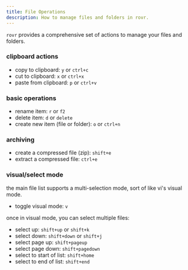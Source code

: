 ```yaml
---
title: File Operations
description: How to manage files and folders in rovr.
---
```


`rovr` provides a comprehensive set of actions to manage your files and folders.

### clipboard actions

- copy to clipboard: `y` or `ctrl+c`
- cut to clipboard: `x` or `ctrl+x`
- paste from clipboard: `p` or `ctrl+v`

### basic operations

- rename item: `r` or `f2`
- delete item: `d` or `delete`
- create new item (file or folder): `o` or `ctrl+n`

### archiving

- create a compressed file (zip): `shift+e`
- extract a compressed file: `ctrl+e`

### visual/select mode

the main file list supports a multi-selection mode, sort of like vi's visual mode.

- toggle visual mode: `v`

once in visual mode, you can select multiple files:

- select up: `shift+up` or `shift+k`
- select down: `shift+down` or `shift+j`
- select page up: `shift+pageup`
- select page down: `shift+pagedown`
- select to start of list: `shift+home`
- select to end of list: `shift+end`
